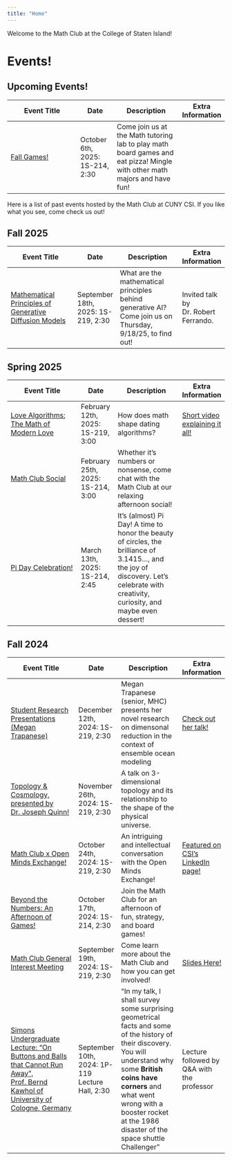 ```yaml
---
title: "Home"
---
```

Welcome to the Math Club at the College of Staten Island!

# Events!
## Upcoming Events!
| **Event Title**                                                                 | **Date**                               | **Description**                                                         | **Extra Information**                 |
|---------------------------------------------------------------------------------|----------------------------------------|-------------------------------------------------------------------------|---------------------------------------|
| [Fall Games!](assets/FallGames2.pdf)              | October 6th, 2025: 1S-214, 2:30      | Come join us at the Math tutoring lab to play math board games and eat pizza! Mingle with other math majors and have fun! |   |

Here is a list of past events hosted by the Math Club at CUNY CSI. If you like what you see, come check us out!

## Fall 2025
| **Event Title**                                                                 | **Date**                               | **Description**                                                         | **Extra Information**                 |
|---------------------------------------------------------------------------------|----------------------------------------|-------------------------------------------------------------------------|---------------------------------------|
| [Mathematical Principles of Generative Diffusion Models](assets/OMExMathClub_flyer.pdf)              | September 18th, 2025: 1S-219, 2:30      | What are the mathematical principles behind generative AI? Come join us on Thursday, 9/18/25, to find out! | Invited talk by Dr. Robert Ferrando.          |

## Spring 2025
| **Event Title**                                                                 | **Date**                               | **Description**                                                         | **Extra Information**                 |
|---------------------------------------------------------------------------------|----------------------------------------|-------------------------------------------------------------------------|---------------------------------------|
| [Love Algorithms: The Math of Modern Love](assets/OMExMathClub_flyer.pdf)              | February 12th, 2025: 1S-219, 3:00      | How does math shape dating algorithms? | [Short video explaining it all!](https://www.youtube.com/watch?v=uZLkhkCmwHg)             |
| [Math Club Social](assets/mathclubsocial0225)              | February 25th, 2025: 1S-214, 3:00      | Whether it’s numbers or nonsense, come chat with the Math Club at our relaxing afternoon social! |             |
| [Pi Day Celebration!](assets/mathclubsocial0225)              | March 13th, 2025: 1S-214, 2:45      | It’s (almost) Pi Day! A time to honor the beauty of circles, the brilliance of 3.1415…, and the joy of discovery. Let’s celebrate with creativity, curiosity, and maybe even dessert! |             |

## Fall 2024

| **Event Title**                                                                 | **Date**                               | **Description**                                                         | **Extra Information**                 |
|---------------------------------------------------------------------------------|----------------------------------------|-------------------------------------------------------------------------|---------------------------------------|
| [Student Research Presentations (Megan Trapanese)](assets/megan.pdf)              | December 12th, 2024: 1S-219, 2:30      | Megan Trapanese (senior, MHC) presents her novel research on dimensonal reduction in the context of ensemble ocean modeling | [Check out her talk!](https://www.overleaf.com/read/qttczdghnddj#5a5cc9)             |
| [Topology & Cosmology, presented by Dr. Joseph Quinn!](assets/1126_mathclubposter.pdf)              | November 26th, 2024: 1S-219, 2:30      | A talk on 3-dimensional topology and its relationship to the shape of the physical universe. |              |
| [Math Club x Open Minds Exchange!](assets/OMExMathClub_flyer.pdf)              | October 24th, 2024: 1S-219, 2:30      | An intriguing and intellectual conversation with the Open Minds Exchange! | [Featured on CSI's LinkedIn page!](https://www.linkedin.com/posts/college-of-staten-island-city-university-of-new-york_wearecsi-activity-7256737820742938624-85hG?utm_source=share&utm_medium=member_desktop)             |
| [Beyond the Numbers: An Afternoon of Games!](assets/FallGames1.pdf)            | October 17th, 2024: 1S-214, 2:30      | Join the Math Club for an afternoon of fun, strategy, and board games!   |                   |
| [Math Club General Interest Meeting](assets/general_interest_flyer.pdf)        | September 19th, 2024: 1S-219, 2:30    | Come learn more about the Math Club and how you can get involved!        | [Slides Here!](assets/csimath_club_gim.pdf)     |
| [Simons Undergraduate Lecture: "On Buttons and Balls that Cannot Run Away", Prof. Bernd Kawhol of University of Cologne, Germany](assets/bernd.pdf) | September 10th, 2024: 1P-119 Lecture Hall, 2:30 | "In my talk, I shall survey some surprising geometrical facts and some of the history of their discovery. You will understand why some **British coins have corners** and what went wrong with a booster rocket at the 1986 disaster of the space shuttle Challenger" | Lecture followed by Q&A with the professor |

